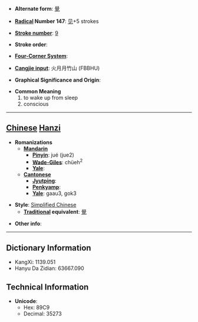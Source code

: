 * '''Alternate form''': [[覺]]

* '''[[Wiktionary:Chinese radical index| Radical]] Number 147''': [[Wiktionary:Chinese radical index 见|见]]+5 strokes

* '''[[Wiktionary:Chinese total strokes index|Stroke number]]''': [[Wiktionary:Chinese total strokes index 9|9]]

* '''Stroke order''': 

* '''[[Wiktionary:Chinese four corner index|Four-Corner System]]''': 

* '''[[Wiktionary:Chinese Cangjie index|Cangjie input]]''': 火月月竹山 (FBBHU)

* '''Graphical Significance and Origin''': 

* '''Common Meaning'''
*#to wake up from sleep
*# conscious


----

== [[Chinese]] [[Hanzi]] ==

* '''Romanizations'''
** '''[[Mandarin]]'''
*** '''[[Pinyin]]''': jué (jue2)
*** '''[[Wade-Giles]]''': chüeh<sup>2</sup>
*** '''[[Yale]]''': 
** '''[[Cantonese]]'''
*** '''[[Jyutping]]''':
*** '''[[Penkyamp]]''': 
*** '''[[Yale]]''': gaau3, gok3

* '''Style''': [[Simplified Chinese]] 
** '''[[Traditional Chinese|Traditional]] equivalent''': [[覺]]

* '''Other info''': 

----

== Dictionary Information ==

* KangXi: 1139.051
* Hanyu Da Zidian: 63667.090

== Technical Information ==

* '''Unicode''':
** Hex: 89C9
** Decimal: 35273